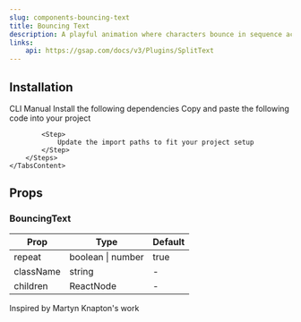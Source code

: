 ```yaml
---
slug: components-bouncing-text
title: Bouncing Text
description: A playful animation where characters bounce in sequence across the text.
links:
    api: https://gsap.com/docs/v3/Plugins/SplitText
---
```


<DemoCodePreview
    path="demo/components/bouncing-text/default.tsx"
    v0Link="/gsap/bouncing-text"
/>

## Installation

<Tabs defaultValue="cli" className="mt-3">
    <TabsList>
        <TabsTrigger value="cli">CLI</TabsTrigger>
        <TabsTrigger value="manual">Manual</TabsTrigger>
    </TabsList>
    <TabsContent value="cli" className="mt-4">
        <InstallationCommand command={`npx shadcn@latest add "~website/r/gsap/bouncing-text"`} />
    </TabsContent>
    <TabsContent value="manual" className="mt-4">
        <Steps>
            <Step>
                Install the following dependencies
            </Step>
            <InstallationCommand command="npm install gsap @gsap/react" />
            <Step>
                Copy and paste the following code into your project
            </Step>
            <CodePreview path='components/gsap/bouncing-text.tsx' collapsible></CodePreview>

            <Step>
                Update the import paths to fit your project setup
            </Step>
        </Steps>
    </TabsContent>
</Tabs>

## Props

### BouncingText

| Prop      | Type              | Default |
|-----------|-------------------|---------|
| repeat    | boolean \| number | true    |
| className | string            | -       |
| children  | ReactNode         | -       |

<span className="text-muted-foreground">Inspired by Martyn Knapton's work</span>
